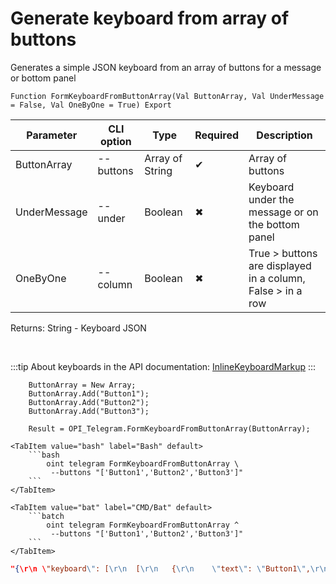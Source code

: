 ﻿---
sidebar_position: 16
description:  Generates a simple JSON keyboard from an array of buttons for a message or bottom panelСтраницы
keywords: [1C, 1С, 1С:Enterprise, 1С:Enterprise 8.3, API, Integration, Services, Exchange, OneScript, CLI, Telegram]
---


# Generate keyboard from array of buttons
 Generates a simple JSON keyboard from an array of buttons for a message or bottom panel



`Function FormKeyboardFromButtonArray(Val ButtonArray, Val UnderMessage = False, Val OneByOne = True) Export`

  | Parameter | CLI option | Type | Required | Description |
  |-|-|-|-|-|
  | ButtonArray | --buttons | Array of String | &#x2714; | Array of buttons |
  | UnderMessage | --under | Boolean | &#x2716; | Keyboard under the message or on the bottom panel |
  | OneByOne | --column | Boolean | &#x2716; | True > buttons are displayed in a column, False > in a row |

  
  Returns:  String - Keyboard JSON

<br/>

:::tip
About keyboards in the API documentation: [InlineKeyboardMarkup](https://core.telegram.org/bots/api#inlinekeyboardmarkup)
:::
<br/>



```bsl title="1C:Enterprise/OneScript code example"
    ButtonArray = New Array;
    ButtonArray.Add("Button1");
    ButtonArray.Add("Button2");
    ButtonArray.Add("Button3");

    Result = OPI_Telegram.FormKeyboardFromButtonArray(ButtonArray);
```
 

 <Tabs>
  
    <TabItem value="bash" label="Bash" default>
        ```bash
            oint telegram FormKeyboardFromButtonArray \
             --buttons "['Button1','Button2','Button3']"
        ```
    </TabItem>
  
    <TabItem value="bat" label="CMD/Bat" default>
        ```batch
            oint telegram FormKeyboardFromButtonArray ^
             --buttons "['Button1','Button2','Button3']"
        ```
    </TabItem>
</Tabs>


```json title="Result"
"{\r\n \"keyboard\": [\r\n  [\r\n   {\r\n    \"text\": \"Button1\",\r\n    \"callback_data\": \"Button1\"\r\n   }\r\n  ],\r\n  [\r\n   {\r\n    \"text\": \"Button2\",\r\n    \"callback_data\": \"Button2\"\r\n   }\r\n  ],\r\n  [\r\n   {\r\n    \"text\": \"Button3\",\r\n    \"callback_data\": \"Button3\"\r\n   }\r\n  ]\r\n ],\r\n \"resize_keyboard\": true\r\n}"
```

